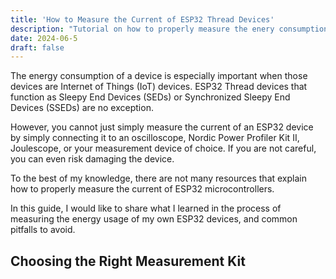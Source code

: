 ```yaml
---
title: 'How to Measure the Current of ESP32 Thread Devices'
description: "Tutorial on how to properly measure the enery consumption of ESP32 devices running OpenThread."
date: 2024-06-5
draft: false
---
```


The energy consumption of a device is especially important when those devices are Internet of Things (IoT) devices. ESP32 Thread devices that function as Sleepy End Devices (SEDs) or Synchronized Sleepy End Devices (SSEDs) are no exception.

However, you cannot just simply measure the current of an ESP32 device by simply connecting it to an oscilloscope, Nordic Power Profiler Kit II, Joulescope, or your measurement device of choice. If you are not careful, you can even risk damaging the device.

To the best of my knowledge, there are not many resources that explain how to properly measure the current of ESP32 microcontrollers. 

In this guide, I would like to share what I learned in the process of measuring the energy usage of my own ESP32 devices, and common pitfalls to avoid.

## Choosing the Right Measurement Kit

